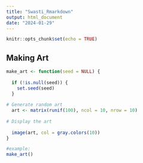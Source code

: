 ```yaml
---
title: "Swasti_Rmarkdown"
output: html_document
date: "2024-01-29"
---
```


```r
knitr::opts_chunk$set(echo = TRUE)
```

## Making Art

```r
make_art <- function(seed = NULL) {
  
  if (!is.null(seed)) {
    set.seed(seed)
  }
  
# Generate random art 
  art <- matrix(runif(100), ncol = 10, nrow = 10)
  
# Display the art 
  
  image(art, col = gray.colors(10))
}

#example:
make_art()

```


